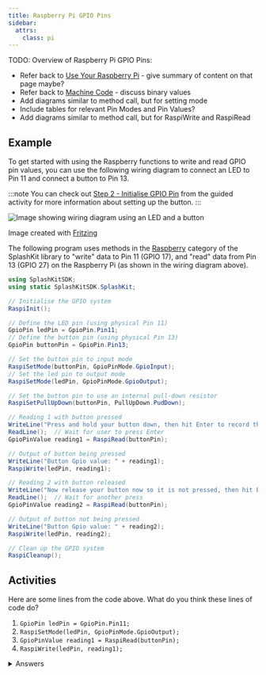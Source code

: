 ```yaml
---
title: Raspberry Pi GPIO Pins
sidebar:
  attrs:
    class: pi
---
```


TODO: Overview of Raspberry Pi GPIO Pins:

- Refer back to [Use Your Raspberry Pi](/book/part-0-getting-started/2-computer-use/1-tour/3-2-setup-raspberry) - give summary of content on that page maybe?
- Refer back to [Machine Code](/book/part-0-getting-started/1-digital-realities/2-trailside/4-machine-code) - discuss binary values
- Add diagrams similar to method call, but for setting mode
- Include tables for relevant Pin Modes and Pin Values?
- Add diagrams similar to method call, but for RaspiWrite and RaspiRead

## Example

To get started with using the Raspberry functions to write and read GPIO pin values, you can use the following wiring diagram to connect an LED to Pin 11 and connect a button to Pin 13.

:::note
You can check out [Step 2 - Initialise GPIO Pin](/book/part-1-instructions/1-sequence-and-data/1-tour/03-01-prepare-gpio-pins) from the guided activity for more information about setting up the button.
:::

![Image showing wiring diagram using an LED and a button](./images/read-button-circuit.png)
<div class="caption">Image created with <a href="https://fritzing.org/">Fritzing</a></div>

The following program uses methods in the [Raspberry](https://splashkit.io/api/raspberry/) category of the SplashKit library to "write" data to Pin 11 (GPIO 17), and "read" data from Pin 13 (GPIO 27) on the Raspberry Pi (as shown in the wiring diagram above).

```cs
using SplashKitSDK;
using static SplashKitSDK.SplashKit;

// Initialise the GPIO system
RaspiInit();

// Define the LED pin (using physical Pin 11)
GpioPin ledPin = GpioPin.Pin11;
// Define the button pin (using physical Pin 13)
GpioPin buttonPin = GpioPin.Pin13;

// Set the button pin to input mode
RaspiSetMode(buttonPin, GpioPinMode.GpioInput);
// Set the led pin to output mode
RaspiSetMode(ledPin, GpioPinMode.GpioOutput);

// Set the button pin to use an internal pull-down resistor
RaspiSetPullUpDown(buttonPin, PullUpDown.PudDown);

// Reading 1 with button pressed
WriteLine("Press and hold your button down, then hit Enter to record the reading:");
ReadLine();  // Wait for user to press Enter
GpioPinValue reading1 = RaspiRead(buttonPin);

// Output of button being pressed
WriteLine("Button Gpio value: " + reading1);
RaspiWrite(ledPin, reading1);

// Reading 2 with button released
WriteLine("Now release your button now so it is not pressed, then hit Enter:");
ReadLine();  // Wait for another press
GpioPinValue reading2 = RaspiRead(buttonPin);

// Output of button not being pressed
WriteLine("Button Gpio value: " + reading2);
RaspiWrite(ledPin, reading2);

// Clean up the GPIO system
RaspiCleanup();
```

## Activities

Here are some lines from the code above. What do you think these lines of code do?

1. `GpioPin ledPin = GpioPin.Pin11;`
2. `RaspiSetMode(ledPin, GpioPinMode.GpioOutput);`
3. `GpioPinValue reading1 = RaspiRead(buttonPin);`
4. `RaspiWrite(ledPin, reading1);`

<details>
  <summary role="button">Answers</summary>
  <ul>
    <li><strong>1: </strong><code>GpioPin ledPin = GpioPin.Pin11;</code> creates a GpioPin variable named ledPin, and assigns it the value of pin 11.</li>
    <li><strong>2: </strong><code>RaspiSetMode(ledPin, GpioPinMode.GpioOutput);</code> sets the LED pin to output mode to allow data to be written to pin 11.</li>
    <li><strong>3: </strong><code>GpioPinValue reading1 = RaspiRead(buttonPin);</code> reads the value of the pin 13, while the button is pushed, and assigns it to a GpioPinValue variable named "reading1".</li>
    <li><strong>4: </strong><code>RaspiWrite(ledPin, reading1);</code> turns the LED "on" by writing the value stored in the "reading1" variable (GpioHigh) to pin 11, which is connected to the LED.</li>
  </ul>
</details>
